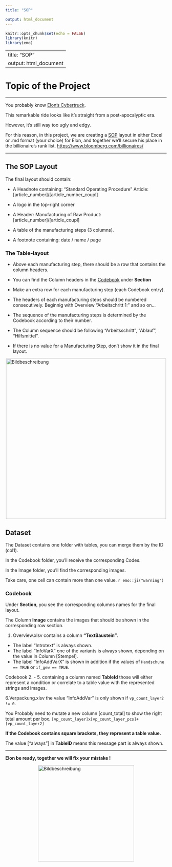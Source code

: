 ```yaml
---
title: "SOP"

output: html_document
---
```


```r
knitr::opts_chunk$set(echo = FALSE)
library(knitr)
library(emo)
```
---
title: "SOP"
output: html_document
---

<style>
.invisible-link a {
    opacity: 0;
}

.invisible-link a:hover {
    opacity: 1;
}
</style>

# **Topic of the Project <span class="invisible-link">[🔗](#Topic-of-the-Project)</span>**
***
You probably know [Elon's Cybertruck](https://s1.cdn.autoevolution.com/images/news/elon-musk-suggesting-the-cybertruck-is-bulletproof-is-reckless-and-nothing-new-223201_1.jpg).

This remarkable ride looks like it's straight from a post-apocalyptic era.

However, it's still way too ugly and edgy.

For this reason, in this project, we are creating a  [SOP](https://www.digimojo.de/blog/was-ist-eine-sop-standard-operating-procedure-standardarbeitsanweisung) layout in either Excel or .md format (your choice) for Elon, and together we'll secure his place in the billionaire's rank list.  <https://www.bloomberg.com/billionaires/>

***

## **The SOP Layout <span class="invisible-link">[🔗](#The-SOP-Layout)</span>**

The final layout should contain:

- A Headnote containing: "Standard Operating Procedure" \n Article: [article_number]/[article_number_coupl]

- A logo in the top-right corner

- A Header: Manufacturing of Raw Product: [article_number]/[article_coupl]

- A table of the manufacturing steps (3 columns).

- A footnote containing: date / name / page



### **The Table-layout <span class="invisible-link">[🔗](#The-Table-layout)</span>**

- Above each manufacturing step, there should be a row that contains the column headers.

- You can find the Column headers in the [Codebook](#Codebook) under **Section**

- Make an extra row for each manufacturing step (each Codebook entry).

- The headers of each manufacturing steps should be numbered consecutively.
Beginnig with Overview "Arbeitschritt 1:" and so on...

- The sequence of the manufacturing steps is determined by the Codebook according to their number.

- The Column sequence should be following "Arbeitsschritt", "Ablauf", "Hilfsmittel".

- If there is no value for a Manufacturing Step, don't show it in the final layout.


[<img src="Layout example.png" alt="Bildbeschreibung" width="500" style="display: block; margin: 0 auto;"/>](Layout example.png)

## Dataset <span class="invisible-link">[🔗](#Dataset)</span>

The Dataset contains one folder with tables, you can merge them by the ID (col1).

In the Codebook folder, you'll receive the corresponding Codes.

In the Image folder, you'll find the corresponding images.

Take care, one cell can contain more than one value. `r emo::ji("warning")`

### **Codebook <span class="invisible-link">[🔗](#Codebook)</span>**

Under **Section**,  you see the corresponding columns names for the final layout.

The Column **Image** contains the images that should be shown in the corresponding row section.

1. Overview.xlsv contains a column **"TextBaustein"**.

- The label "Introtext" is always shown.
- The label "InfoVarX" one of the variants is always shown, depending on the value in Column [Stempel].
- The label "InfoAddVarX" is shown in addition if the values of `Handschuhe == TRUE` or `if_gew == TRUE`.

Codebook 2. - 5. containing a column named **TableId** those will either represent a condition or correlate to a table value with the represented strings and images.

6.Verpackung.xlsv the value "InfoAddVar" is only shown if `vp_count_layer2 != 0`.

You Probably need to mutate a new column [count_total] to show the right total amount per box. `[vp_count_layer]x[vp_count_layer_pcs]+[vp_count_layer2]`

**If the Codebook contains square brackets, they represent a table value.**

The value ["always"] in **TableID** means this message part is always shown.

***
 
**Elon be ready, together we will fix your mistake !**

[<img src="elon_musk_jesus_meme.png" alt="Bildbeschreibung" width="300" style="display: block; margin: 0 auto;"/>](elon_musk_jesus_meme.png)


